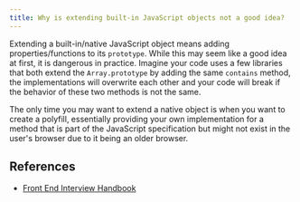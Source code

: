 ```yaml
---
title: Why is extending built-in JavaScript objects not a good idea?
---
```


Extending a built-in/native JavaScript object means adding properties/functions to its `prototype`. While this may seem like a good idea at first, it is dangerous in practice. Imagine your code uses a few libraries that both extend the `Array.prototype` by adding the same `contains` method, the implementations will overwrite each other and your code will break if the behavior of these two methods is not the same.

The only time you may want to extend a native object is when you want to create a polyfill, essentially providing your own implementation for a method that is part of the JavaScript specification but might not exist in the user's browser due to it being an older browser.

## References

- [Front End Interview Handbook](https://www.frontendinterviewhandbook.com/javascript-questions)

